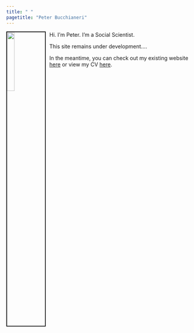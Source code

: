 ```yaml
---
title: " "
pagetitle: "Peter Bucchianeri"
---
```


<!-- Tutorial: http://www.emilyzabor.com/tutorials/rmarkdown_websites_tutorial.html#types_of_websites -->

<link rel="stylesheet" href="styles.css" type="text/css">

<img src="images/peter.jpg" style="width:20%; border:2px solid; margin-right: 10px" align="left">

Hi. I'm Peter. I'm a Social Scientist.

This site remains under development....

In the meantime, you can check out my existing website [here](http://www.peterbucchianeri.com) or view my CV [here](files/Bucchianeri_CV_Web.pdf).
